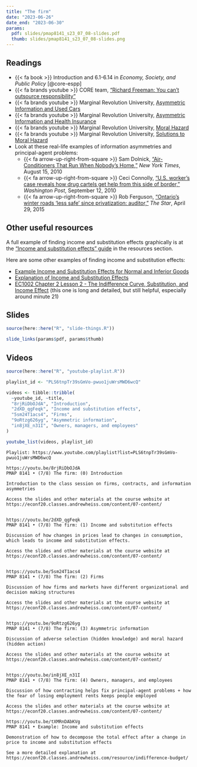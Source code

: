 ```yaml
---
title: "The firm"
date: "2023-06-26"
date_end: "2023-06-30"
params:
  pdf: slides/pmap8141_s23_07_08-slides.pdf
  thumb: slides/pmap8141_s23_07_08-slides.png
---
```


## Readings

- {{< fa book >}} Introduction and 6.1-6.14 in *Economy, Society, and Public Policy* [@core-espp]
- {{< fa brands youtube >}} CORE team, ["Richard Freeman: You can't outsource responsibility"](https://www.youtube.com/watch?v=2Zm5ZLMKhgQ)
- {{< fa brands youtube >}} Marginal Revolution University, [Asymmetric Information and Used Cars](https://www.youtube.com/watch?v=sXPXpJ5vMnU)
- {{< fa brands youtube >}} Marginal Revolution University, [Asymmetric Information and Health Insurance](https://www.youtube.com/watch?v=pUkRo9COd38)
- {{< fa brands youtube >}} Marginal Revolution University, [Moral Hazard](https://www.youtube.com/watch?v=5v7TWKlYoN0)
- {{< fa brands youtube >}} Marginal Revolution University, [Solutions to Moral Hazard](https://www.youtube.com/watch?v=6faL76QZ2AA)
- Look at these real-life examples of information asymmetries and principal-agent problems:
    - {{< fa arrow-up-right-from-square >}} Sam Dolnick, ["Air-Conditioners That Run When Nobody's Home,"](http://www.nytimes.com/2010/08/16/nyregion/16chill.html) *New York Times*, August 15, 2010
    - {{< fa arrow-up-right-from-square >}} Ceci Connolly, ["U.S. worker's case reveals how drug cartels get help from this side of border,"](http://www.washingtonpost.com/wp-dyn/content/article/2010/09/11/AR2010091105087.html) *Washington Post*, September 12, 2010
    - {{< fa arrow-up-right-from-square >}} Rob Ferguson, ["Ontario’s winter roads 'less safe' since privatization: auditor,"](https://www.thestar.com/news/canada/2015/04/29/ontarios-winter-roads-are-less-safe-since-privatization-auditor.html) *The Star*, April 29, 2015


## Other useful resources

A full example of finding income and substitution effects graphically is at the ["Income and substitution effects" guide](/resource/income-substitution/) in the resources section.

Here are some other examples of finding income and substitution effects:

- [Example Income and Substitution Effects for Normal and Inferior Goods](https://www.youtube.com/watch?v=pLhh_D5b_Lg)
- [Explanation of Income and Substitution Effects](https://www.youtube.com/watch?v=ysqGRwvlte0)
- [EC1002 Chapter 2 Lesson 2 - The Indifference Curve, Substitution, and Income Effect](https://www.youtube.com/watch?v=hDniSzSmpbU) (this one is long and detailed, but still helpful, especially around minute 21)


## Slides

```r
source(here::here("R", "slide-things.R"))

slide_links(params$pdf, params$thumb)
```


## Videos

```r
source(here::here("R", "youtube-playlist.R"))

playlist_id <- "PLS6tnpTr39sGmVo-pwuo1juWrsMWD6wcQ"

videos <- tibble::tribble(
  ~youtube_id, ~title,
  "8rjRiDbOJdA", "Introduction",
  "2dXD_qgFeqk", "Income and substitution effects",
  "5sm24T1acs4", "Firms",
  "9oRtzg626yg", "Asymmetric information",
  "in8jXE_n31I", "Owners, managers, and employees"
)

youtube_list(videos, playlist_id)
```


```cat
Playlist: https://www.youtube.com/playlist?list=PLS6tnpTr39sGmVo-pwuo1juWrsMWD6wcQ

https://youtu.be/8rjRiDbOJdA
PMAP 8141 • (7/8) The firm: (0) Introduction

Introduction to the class session on firms, contracts, and information asymmetries

Access the slides and other materials at the course website at https://econf20.classes.andrewheiss.com/content/07-content/


https://youtu.be/2dXD_qgFeqk
PMAP 8141 • (7/8) The firm: (1) Income and substitution effects

Discussion of how changes in prices lead to changes in consumption, which leads to income and substitution effects. 

Access the slides and other materials at the course website at https://econf20.classes.andrewheiss.com/content/07-content/

  
https://youtu.be/5sm24T1acs4
PMAP 8141 • (7/8) The firm: (2) Firms

Discussion of how firms and markets have different organizational and decision making structures

Access the slides and other materials at the course website at https://econf20.classes.andrewheiss.com/content/07-content/


https://youtu.be/9oRtzg626yg
PMAP 8141 • (7/8) The firm: (3) Asymmetric information

Discussion of adverse selection (hidden knowledge) and moral hazard (hidden action)

Access the slides and other materials at the course website at https://econf20.classes.andrewheiss.com/content/07-content/


https://youtu.be/in8jXE_n31I
PMAP 8141 • (7/8) The firm: (4) Owners, managers, and employees

Discussion of how contracting helps fix principal-agent problems + how the fear of losing employment rents keeps people employed

Access the slides and other materials at the course website at https://econf20.classes.andrewheiss.com/content/07-content/

https://youtu.be/tXMRnDAbKVg
PMAP 8141 • Example: Income and substitution effects

Demonstration of how to decompose the total effect after a change in price to income and substitution effects

See a more detailed explanation at https://econf20.classes.andrewheiss.com/resource/indifference-budget/
```
